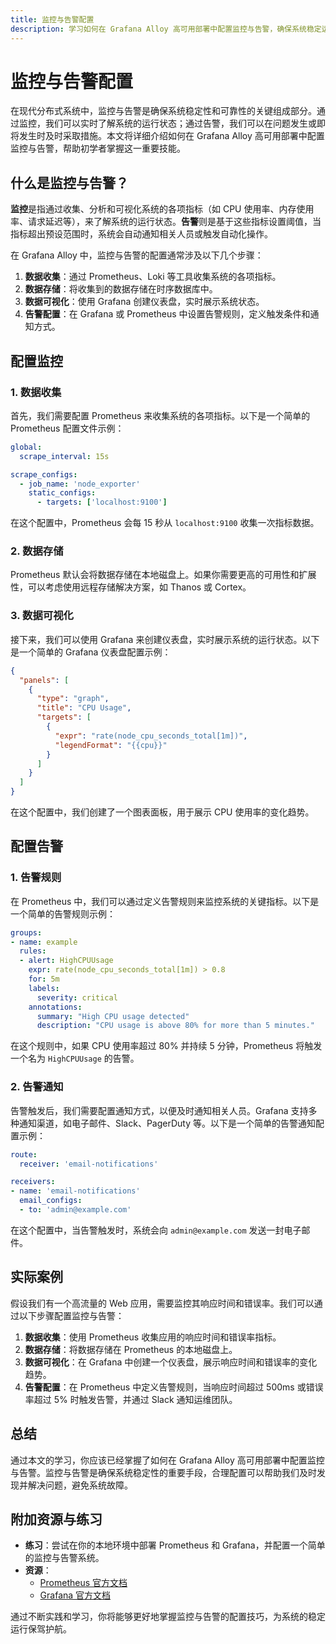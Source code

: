 ```yaml
---
title: 监控与告警配置
description: 学习如何在 Grafana Alloy 高可用部署中配置监控与告警，确保系统稳定运行并及时响应问题。
---
```


# 监控与告警配置

在现代分布式系统中，监控与告警是确保系统稳定性和可靠性的关键组成部分。通过监控，我们可以实时了解系统的运行状态；通过告警，我们可以在问题发生或即将发生时及时采取措施。本文将详细介绍如何在 Grafana Alloy 高可用部署中配置监控与告警，帮助初学者掌握这一重要技能。

## 什么是监控与告警？

**监控**是指通过收集、分析和可视化系统的各项指标（如 CPU 使用率、内存使用率、请求延迟等），来了解系统的运行状态。**告警**则是基于这些指标设置阈值，当指标超出预设范围时，系统会自动通知相关人员或触发自动化操作。

在 Grafana Alloy 中，监控与告警的配置通常涉及以下几个步骤：

1. **数据收集**：通过 Prometheus、Loki 等工具收集系统的各项指标。
2. **数据存储**：将收集到的数据存储在时序数据库中。
3. **数据可视化**：使用 Grafana 创建仪表盘，实时展示系统状态。
4. **告警配置**：在 Grafana 或 Prometheus 中设置告警规则，定义触发条件和通知方式。

## 配置监控

### 1. 数据收集

首先，我们需要配置 Prometheus 来收集系统的各项指标。以下是一个简单的 Prometheus 配置文件示例：

```yaml
global:
  scrape_interval: 15s

scrape_configs:
  - job_name: 'node_exporter'
    static_configs:
      - targets: ['localhost:9100']
```

在这个配置中，Prometheus 会每 15 秒从 `localhost:9100` 收集一次指标数据。

### 2. 数据存储

Prometheus 默认会将数据存储在本地磁盘上。如果你需要更高的可用性和扩展性，可以考虑使用远程存储解决方案，如 Thanos 或 Cortex。

### 3. 数据可视化

接下来，我们可以使用 Grafana 来创建仪表盘，实时展示系统的运行状态。以下是一个简单的 Grafana 仪表盘配置示例：

```json
{
  "panels": [
    {
      "type": "graph",
      "title": "CPU Usage",
      "targets": [
        {
          "expr": "rate(node_cpu_seconds_total[1m])",
          "legendFormat": "{{cpu}}"
        }
      ]
    }
  ]
}
```

在这个配置中，我们创建了一个图表面板，用于展示 CPU 使用率的变化趋势。

## 配置告警

### 1. 告警规则

在 Prometheus 中，我们可以通过定义告警规则来监控系统的关键指标。以下是一个简单的告警规则示例：

```yaml
groups:
- name: example
  rules:
  - alert: HighCPUUsage
    expr: rate(node_cpu_seconds_total[1m]) > 0.8
    for: 5m
    labels:
      severity: critical
    annotations:
      summary: "High CPU usage detected"
      description: "CPU usage is above 80% for more than 5 minutes."
```

在这个规则中，如果 CPU 使用率超过 80% 并持续 5 分钟，Prometheus 将触发一个名为 `HighCPUUsage` 的告警。

### 2. 告警通知

告警触发后，我们需要配置通知方式，以便及时通知相关人员。Grafana 支持多种通知渠道，如电子邮件、Slack、PagerDuty 等。以下是一个简单的告警通知配置示例：

```yaml
route:
  receiver: 'email-notifications'

receivers:
- name: 'email-notifications'
  email_configs:
  - to: 'admin@example.com'
```

在这个配置中，当告警触发时，系统会向 `admin@example.com` 发送一封电子邮件。

## 实际案例

假设我们有一个高流量的 Web 应用，需要监控其响应时间和错误率。我们可以通过以下步骤配置监控与告警：

1. **数据收集**：使用 Prometheus 收集应用的响应时间和错误率指标。
2. **数据存储**：将数据存储在 Prometheus 的本地磁盘上。
3. **数据可视化**：在 Grafana 中创建一个仪表盘，展示响应时间和错误率的变化趋势。
4. **告警配置**：在 Prometheus 中定义告警规则，当响应时间超过 500ms 或错误率超过 5% 时触发告警，并通过 Slack 通知运维团队。

## 总结

通过本文的学习，你应该已经掌握了如何在 Grafana Alloy 高可用部署中配置监控与告警。监控与告警是确保系统稳定性的重要手段，合理配置可以帮助我们及时发现并解决问题，避免系统故障。

## 附加资源与练习

- **练习**：尝试在你的本地环境中部署 Prometheus 和 Grafana，并配置一个简单的监控与告警系统。
- **资源**：
  - [Prometheus 官方文档](https://prometheus.io/docs/)
  - [Grafana 官方文档](https://grafana.com/docs/)

通过不断实践和学习，你将能够更好地掌握监控与告警的配置技巧，为系统的稳定运行保驾护航。